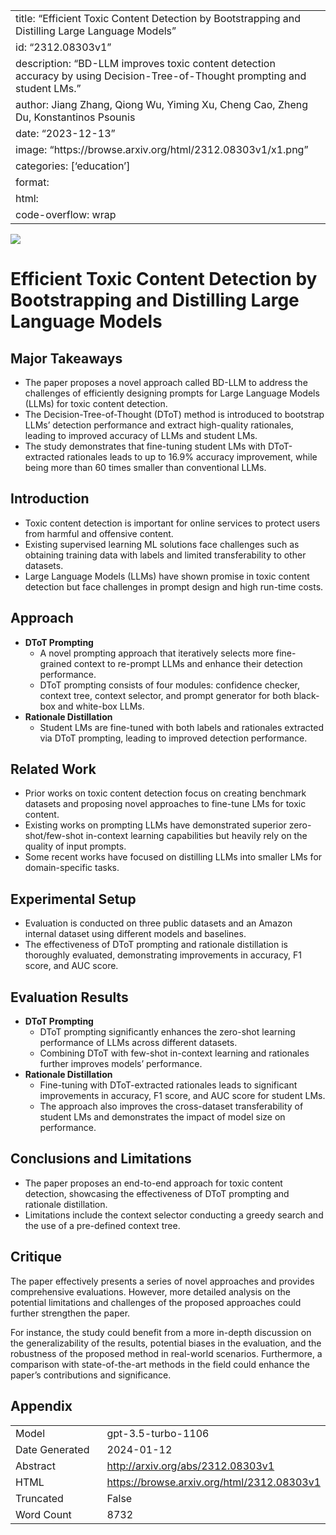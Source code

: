 
---
title: "Efficient Toxic Content Detection by Bootstrapping and Distilling Large Language Models"
id: "2312.08303v1"
description: "BD-LLM improves toxic content detection accuracy by using Decision-Tree-of-Thought prompting and student LMs."
author: Jiang Zhang, Qiong Wu, Yiming Xu, Cheng Cao, Zheng Du, Konstantinos Psounis
date: "2023-12-13"
image: "https://browse.arxiv.org/html/2312.08303v1/x1.png"
categories: ['education']
format:
  html:
    code-overflow: wrap
---

![](https://browse.arxiv.org/html/2312.08303v1/x1.png)

# Efficient Toxic Content Detection by Bootstrapping and Distilling Large Language Models

## Major Takeaways
- The paper proposes a novel approach called BD-LLM to address the challenges of efficiently designing prompts for Large Language Models (LLMs) for toxic content detection.
- The Decision-Tree-of-Thought (DToT) method is introduced to bootstrap LLMs’ detection performance and extract high-quality rationales, leading to improved accuracy of LLMs and student LMs.
- The study demonstrates that fine-tuning student LMs with DToT-extracted rationales leads to up to 16.9% accuracy improvement, while being more than 60 times smaller than conventional LLMs.

## Introduction
- Toxic content detection is important for online services to protect users from harmful and offensive content.
- Existing supervised learning ML solutions face challenges such as obtaining training data with labels and limited transferability to other datasets.
- Large Language Models (LLMs) have shown promise in toxic content detection but face challenges in prompt design and high run-time costs.

## Approach
- **DToT Prompting**
  - A novel prompting approach that iteratively selects more fine-grained context to re-prompt LLMs and enhance their detection performance.
  - DToT prompting consists of four modules: confidence checker, context tree, context selector, and prompt generator for both black-box and white-box LLMs.
- **Rationale Distillation**
  - Student LMs are fine-tuned with both labels and rationales extracted via DToT prompting, leading to improved detection performance.

## Related Work
- Prior works on toxic content detection focus on creating benchmark datasets and proposing novel approaches to fine-tune LMs for toxic content.
- Existing works on prompting LLMs have demonstrated superior zero-shot/few-shot in-context learning capabilities but heavily rely on the quality of input prompts.
- Some recent works have focused on distilling LLMs into smaller LMs for domain-specific tasks.

## Experimental Setup
- Evaluation is conducted on three public datasets and an Amazon internal dataset using different models and baselines.
- The effectiveness of DToT prompting and rationale distillation is thoroughly evaluated, demonstrating improvements in accuracy, F1 score, and AUC score.

## Evaluation Results
- **DToT Prompting**
  - DToT prompting significantly enhances the zero-shot learning performance of LLMs across different datasets.
  - Combining DToT with few-shot in-context learning and rationales further improves models’ performance.
- **Rationale Distillation**
  - Fine-tuning with DToT-extracted rationales leads to significant improvements in accuracy, F1 score, and AUC score for student LMs.
  - The approach also improves the cross-dataset transferability of student LMs and demonstrates the impact of model size on performance.

## Conclusions and Limitations
- The paper proposes an end-to-end approach for toxic content detection, showcasing the effectiveness of DToT prompting and rationale distillation.
- Limitations include the context selector conducting a greedy search and the use of a pre-defined context tree.

## Critique
The paper effectively presents a series of novel approaches and provides comprehensive evaluations. However, more detailed analysis on the potential limitations and challenges of the proposed approaches could further strengthen the paper.

For instance, the study could benefit from a more in-depth discussion on the generalizability of the results, potential biases in the evaluation, and the robustness of the proposed method in real-world scenarios. Furthermore, a comparison with state-of-the-art methods in the field could enhance the paper's contributions and significance.

## Appendix

|          |          |
|----------|----------|
| Model     | gpt-3.5-turbo-1106       |
| Date Generated     | 2024-01-12       |
| Abstract | [http://arxiv.org/abs/2312.08303v1](http://arxiv.org/abs/2312.08303v1)        |
| HTML     | [https://browse.arxiv.org/html/2312.08303v1](https://browse.arxiv.org/html/2312.08303v1)       |
| Truncated       | False       |
| Word Count       | 8732       |